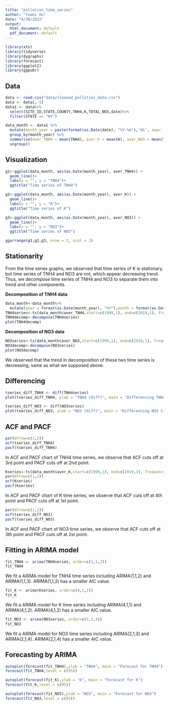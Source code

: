 ---
title: "pollution_time_series"
author: "Yuwei Hu"
date: "4/30/2022"
output:
  html_document: default
  pdf_document: default
---

```{r, include=FALSE}
library(xts)
library(tidyverse)
library(dygraphs)
library(forecast)
library(ggplot2)
library(ggpubr)
```


## Data
```{r,echo = FALSE}
data <- read.csv("data/cleaned_pollution_data.csv")
data <- data[,-1]
data1 <- data%>%
  select(SITE_ID,STATE,COUNTY,TNH4,K,TOTAL_NO3,date)%>%
  filter(STATE == "NY")

data_month <- data1 %>% 
  mutate(month_year = paste(format(as.Date(date), "%Y-%m"),'01', sep='-')) %>% 
  group_by(month_year) %>% 
  summarise(aver_TNH4 = mean(TNH4), aver_K = mean(K), aver_NO3 = mean(TOTAL_NO3)) %>% 
  ungroup()
```

## Visualization
```{r,echo  = FALSE}
g1<-ggplot(data_month, aes(as.Date(month_year), aver_TNH4)) + 
  geom_line()+
  labs(x = "", y = "TNH4")+
  ggtitle("Time series of TNH4")

g2<-ggplot(data_month, aes(as.Date(month_year), aver_K)) + 
  geom_line()+
  labs(x = "", y = "K")+
  ggtitle("Time series of K")

g3<-ggplot(data_month, aes(as.Date(month_year), aver_NO3)) + 
  geom_line()+
  labs(x = "", y = "NO3")+
  ggtitle("Time series of NO3")

ggarrange(g1,g2,g3, nrow = 2, ncol = 2)
```


## Stationarity

From the time series graphs, we observed that time series of K is stationary, but time series of TNH4 and NO3 are not, which appear decreasing trend. Thus, we decompose time series of TNH4 and NO3 to separate them into trend and other components.

**Decomposition of TNH4 data**

```{r,echo = FALSE}
data_month<-data_month%>%
  mutate(year = format(as.Date(month_year), "%Y"),month = format(as.Date(month_year), "%b"))
TNH4series<-ts(data_month$aver_TNH4,start=c(1999,1), end=c(2019,1), frequency=12)
TNH4decomp<-decompose(TNH4series) 
plot(TNH4decomp) 
```

**Decomposition of NO3 data**

```{r,echo = FALSE}
NO3series<-ts(data_month$aver_NO3,start=c(1999,1), end=c(2019,1), frequency=12)
NO3decomp<-decompose(NO3series) 
plot(NO3decomp) 
```

We observed that the trend in decomposition of these two time series is decreasing, same as what we supposed above.

## Differencing

```{r,echo = FALSE}
tseries_diff_TNH4 <- diff(TNH4series)
plot(tseries_diff_TNH4, ylab = "TNH4 (diff)", main = "Differencing TNH4 time series",)
```

```{r,echo = FALSE}
tseries_diff_NO3 <- diff(NO3series)
plot(tseries_diff_NO3, ylab = "NO3 (diff)", main = "Differencing NO3 time series")
```


## ACF and PACF

```{r,echo = FALSE}
par(mfrow=c(1,2))
acf(tseries_diff_TNH4)
pacf(tseries_diff_TNH4)
```

In ACF and PACF chart of TNH4 time series, we observe that ACF cuts off at 3rd point and PACF cuts off at 2nd point.

```{r,echo = FALSE}
Kseries<-ts(data_month$aver_K,start=c(1999,1), end=c(2019,1), frequency=12)
par(mfrow=c(1,2))
acf(Kseries)
pacf(Kseries)
```

In ACF and PACF chart of K time series, we observe that ACF cuts off at 4th point and PACF cuts off at 1st point.

```{r,echo = FALSE}
par(mfrow=c(1,2))
acf(tseries_diff_NO3)
pacf(tseries_diff_NO3)
```

In ACF and PACF chart of NO3 time series, we observe that ACF cuts off at 3th point and PACF cuts off at 2st point.

## Fitting in ARIMA model

```{r,echo = FALSE}
fit_TNH4 <- arima(TNH4series, order=c(1,1,2))
fit_TNH4
```

We fit a ARIMA model for TNH4 time series including ARIMA(1,1,2) and ARIMA(1,1,3). ARIMA(1,1,2) has a smaller AIC value.

```{r,echo = FALSE}
fit_K <- arima(Kseries, order=c(4,1,2))
fit_K
```

We fit a ARIMA model for K time series including ARIMA(4,1,1) and ARIMA(4,1,2). ARIMA(4,1,2) has a smaller AIC value.

```{r,echo = FALSE}
fit_NO3 <- arima(NO3series, order=c(2,1,4))
fit_NO3
```

We fit a ARIMA model for NO3 time series including ARIMA(2,1,3) and ARIMA(2,1,4). ARIMA(2,1,4) has a smaller AIC value.

## Forecasting by ARIMA
```{r,echo = FALSE}
autoplot(forecast(fit_TNH4),ylab = "TNH4", main = "Forecast for TNH4")
forecast(fit_TNH4,level = c(95))
```

```{r,echo = FALSE}
autoplot(forecast(fit_K),ylab = "K", main = "Forecast for K")
forecast(fit_K,level = c(95))
```

```{r,echo = FALSE}
autoplot(forecast(fit_NO3),ylab = "NO3", main = "Forecast for NO3")
forecast(fit_NO3,level = c(95))
```